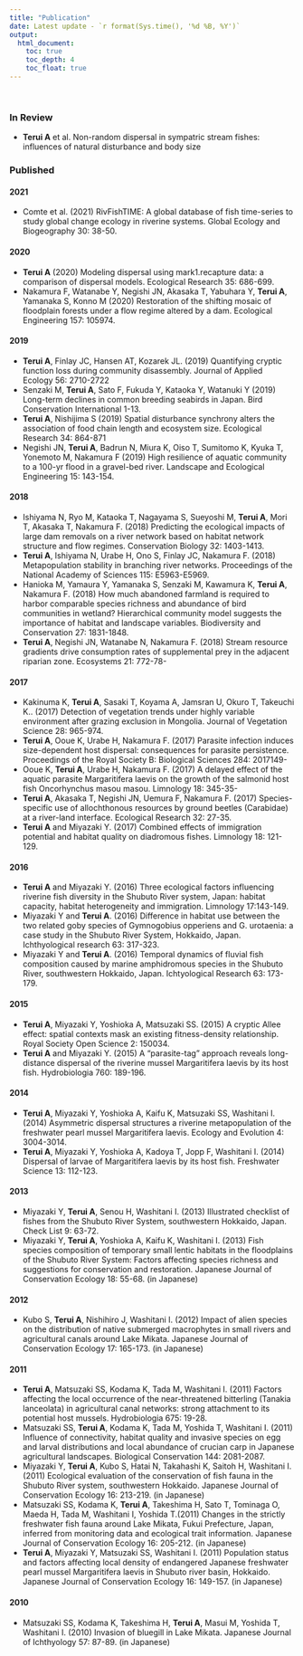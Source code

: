 ```yaml
---
title: "Publication"
date: Latest update - `r format(Sys.time(), '%d %B, %Y')`
output:
  html_document:
    toc: true
    toc_depth: 4
    toc_float: true
---
```


\

### In Review

- **Terui A** et al. Non-random dispersal in sympatric stream fishes: influences of natural disturbance and body size

### Published

#### 2021

- Comte et al. (2021) RivFishTIME: A global database of fish time-series to study global change ecology in riverine systems. Global Ecology and Biogeography 30: 38-50.

#### 2020

- **Terui A** (2020) Modeling dispersal using mark1.recapture data: a comparison of dispersal models. Ecological Research 35: 686-699.
- Nakamura F, Watanabe Y, Negishi JN, Akasaka T, Yabuhara Y, **Terui A**, Yamanaka S, Konno M (2020) Restoration of the shifting mosaic of floodplain forests under a flow regime altered by a dam. Ecological Engineering 157: 105974.

#### 2019

- **Terui A**, Finlay JC, Hansen AT, Kozarek JL. (2019) Quantifying cryptic function loss during community disassembly. Journal of Applied Ecology 56: 2710-2722
- Senzaki M, **Terui A**, Sato F, Fukuda Y, Kataoka Y, Watanuki Y (2019) Long-term declines in common breeding seabirds in Japan. Bird Conservation International 1-13.
- **Terui A**, Nishijima S (2019) Spatial disturbance synchrony alters the association of food chain length and ecosystem size. Ecological Research 34: 864-871
- Negishi JN, **Terui A**, Badrun N, Miura K, Oiso T, Sumitomo K, Kyuka T, Yonemoto M, Nakamura F (2019) High resilience of aquatic community to a 100-yr flood in a gravel-bed river. Landscape and Ecological Engineering 15: 143-154.

#### 2018

- Ishiyama N, Ryo M, Kataoka T, Nagayama S, Sueyoshi M, **Terui A**, Mori T, Akasaka T, Nakamura F. (2018) Predicting the ecological impacts of large dam removals on a river network based on habitat network structure and flow regimes. Conservation Biology 32: 1403-1413.
- **Terui A**, Ishiyama N, Urabe H, Ono S, Finlay JC, Nakamura F. (2018) Metapopulation stability in branching river networks. Proceedings of the National Academy of Sciences 115: E5963-E5969.
- Hanioka M, Yamaura Y, Yamanaka S, Senzaki M, Kawamura K, **Terui A**, Nakamura F. (2018) How much abandoned farmland is required to harbor comparable species richness and abundance of bird communities in wetland? Hierarchical community model suggests the importance of habitat and landscape variables. Biodiversity and Conservation 27: 1831-1848.
- **Terui A**, Negishi JN, Watanabe N, Nakamura F. (2018) Stream resource gradients drive consumption rates of supplemental prey in the adjacent riparian zone. Ecosystems 21: 772-78- 

#### 2017

- Kakinuma K, **Terui A**, Sasaki T, Koyama A, Jamsran U, Okuro T, Takeuchi K.. (2017) Detection of vegetation trends under highly variable environment after grazing exclusion in Mongolia. Journal of Vegetation Science 28: 965-974.
- **Terui A**, Ooue K, Urabe H, Nakamura F. (2017) Parasite infection induces size-dependent host dispersal: consequences for parasite persistence. Proceedings of the Royal Society B: Biological Sciences 284: 2017149- 
- Ooue K, **Terui A**, Urabe H, Nakamura F. (2017) A delayed effect of the aquatic parasite Margaritifera laevis on the growth of the salmonid host fish Oncorhynchus masou masou. Limnology 18: 345-35- 
- **Terui A**, Akasaka T, Negishi JN, Uemura F, Nakamura F. (2017) Species-specific use of allochthonous resources by ground beetles (Carabidae) at a river-land interface. Ecological Research 32: 27-35.
- **Terui A** and Miyazaki Y. (2017) Combined effects of immigration potential and habitat quality on diadromous fishes. Limnology 18: 121-129.

#### 2016

- **Terui A** and Miyazaki Y. (2016) Three ecological factors influencing riverine fish diversity in the Shubuto River system, Japan: habitat capacity, habitat heterogeneity and immigration. Limnology 17:143-149.
- Miyazaki Y and **Terui A**. (2016) Difference in habitat use between the two related goby species of Gymnogobius opperiens and G. urotaenia: a case study in the Shubuto River System, Hokkaido, Japan. Ichthyological research 63: 317-323.
- Miyazaki Y and **Terui A**. (2016) Temporal dynamics of fluvial fish composition caused by marine amphidromous species in the Shubuto River, southwestern Hokkaido, Japan. Ichtyological Research 63: 173-179.

#### 2015

- **Terui A**, Miyazaki Y, Yoshioka A, Matsuzaki SS. (2015) A cryptic Allee effect: spatial contexts mask an existing fitness-density relationship. Royal Society Open Science 2: 150034.
- **Terui A** and Miyazaki Y. (2015) A “parasite-tag” approach reveals long-distance dispersal of the riverine mussel Margaritifera laevis by its host fish. Hydrobiologia 760: 189-196.

#### 2014

- **Terui A**, Miyazaki Y, Yoshioka A, Kaifu K, Matsuzaki SS, Washitani I. (2014) Asymmetric dispersal structures a riverine metapopulation of the freshwater pearl mussel Margaritifera laevis. Ecology and Evolution 4: 3004-3014.
- **Terui A**, Miyazaki Y, Yoshioka A, Kadoya T, Jopp F, Washitani I. (2014) Dispersal of larvae of Margaritifera laevis by its host fish. Freshwater Science 13: 112-123.

#### 2013

- Miyazaki Y, **Terui A**, Senou H, Washitani I. (2013) Illustrated checklist of fishes from the Shubuto River System, southwestern Hokkaido, Japan. Check List 9: 63-72.
- Miyazaki Y, **Terui A**, Yoshioka A, Kaifu K, Washitani I. (2013) Fish species composition of temporary small lentic habitats in the floodplains of the Shubuto River System: Factors affecting species richness and suggestions for conservation and restoration. Japanese Journal of Conservation Ecology 18: 55-68. (in Japanese)

#### 2012

- Kubo S, **Terui A**, Nishihiro J, Washitani I. (2012) Impact of alien species on the distribution of native submerged macrophytes in small rivers and agricultural canals around Lake Mikata. Japanese Journal of Conservation Ecology 17: 165-173. (in Japanese)

#### 2011

- **Terui A**, Matsuzaki SS, Kodama K, Tada M, Washitani I. (2011) Factors affecting the local occurrence of the near-threatened bitterling (Tanakia lanceolata) in agricultural canal networks: strong attachment to its potential host mussels. Hydrobiologia 675: 19-28.
- Matsuzaki SS, **Terui A**, Kodama K, Tada M, Yoshida T, Washitani I. (2011) Influence of connectivity, habitat quality and invasive species on egg and larval distributions and local abundance of crucian carp in Japanese agricultural landscapes. Biological Conservation 144: 2081-2087.
- Miyazaki Y, **Terui A**, Kubo S, Hatai N, Takahashi K, Saitoh H, Washitani I. (2011) Ecological evaluation of the conservation of fish fauna in the Shubuto River system, southwestern Hokkaido. Japanese Journal of Conservation Ecology 16: 213-219. (in Japanese)
- Matsuzaki SS, Kodama K, **Terui A**, Takeshima H, Sato T, Tominaga O, Maeda H, Tada M, Washitani I, Yoshida T.(2011) Changes in the strictly freshwater fish fauna around Lake Mikata, Fukui Prefecture, Japan, inferred from monitoring data and ecological trait information. Japanese Journal of Conservation Ecology 16: 205-212. (in Japanese)
- **Terui A**, Miyazaki Y, Matsuzaki SS, Washitani I. (2011) Population status and factors affecting local density of endangered Japanese freshwater pearl mussel Margaritifera laevis in Shubuto river basin, Hokkaido. Japanese Journal of Conservation Ecology 16: 149-157. (in Japanese)

#### 2010

- Matsuzaki SS, Kodama K, Takeshima H, **Terui A**, Masui M, Yoshida T, Washitani I. (2010) Invasion of bluegill in Lake Mikata. Japanese Journal of Ichthyology 57: 87-89. (in Japanese)